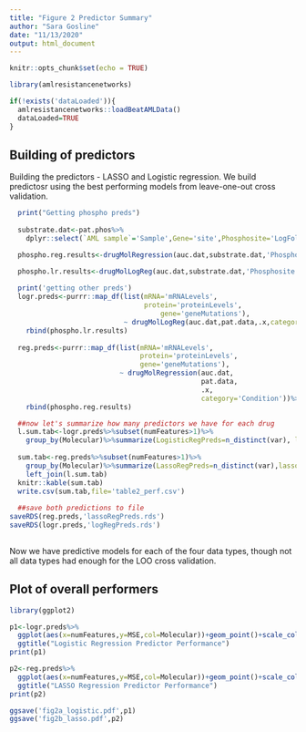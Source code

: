 ```yaml
---
title: "Figure 2 Predictor Summary"
author: "Sara Gosline"
date: "11/13/2020"
output: html_document
---
```


```r
knitr::opts_chunk$set(echo = TRUE)

library(amlresistancenetworks)

if(!exists('dataLoaded')){
  amlresistancenetworks::loadBeatAMLData()
  dataLoaded=TRUE
}
```

## Building of predictors

Building the predictors - LASSO and Logistic regression. We build predictosr using the best performing models from leave-one-out cross validation. 

```r
  print("Getting phospho preds")
  
  substrate.dat<-pat.phos%>%
    dplyr::select(`AML sample`='Sample',Gene='site',Phosphosite='LogFoldChange')

  phospho.reg.results<-drugMolRegression(auc.dat,substrate.dat,'Phosphosite')

  phospho.lr.results<-drugMolLogReg(auc.dat,substrate.dat,'Phosphosite')
  
  print('getting other preds')
  logr.preds<-purrr::map_df(list(mRNA='mRNALevels',
                                 protein='proteinLevels',
                                     gene='geneMutations'),
                            ~ drugMolLogReg(auc.dat,pat.data,.x,category='Condition'))%>%
    rbind(phospho.lr.results)
  
  reg.preds<-purrr::map_df(list(mRNA='mRNALevels',
                                protein='proteinLevels',
                                gene='geneMutations'),
                           ~ drugMolRegression(auc.dat,
                                               pat.data,                                
                                               .x,
                                               category='Condition'))%>%
    rbind(phospho.reg.results)

  ##now let's summarize how many predictors we have for each drug
  l.sum.tab<-logr.preds%>%subset(numFeatures>1)%>%
    group_by(Molecular)%>%summarize(LogisticRegPreds=n_distinct(var), logisticError=mean(MSE))
  
  sum.tab<-reg.preds%>%subset(numFeatures>1)%>%
    group_by(Molecular)%>%summarize(LassoRegPreds=n_distinct(var),lassoError=mean(MSE))%>%
    left_join(l.sum.tab)
  knitr::kable(sum.tab)
  write.csv(sum.tab,file='table2_perf.csv')
  
  ##save both predictions to file
saveRDS(reg.preds,'lassoRegPreds.rds')
saveRDS(logr.preds,'logRegPreds.rds')
    
```

Now we have predictive models for each of the four data types, though not all data types had enough for the LOO cross validation. 

## Plot of overall performers


```r

library(ggplot2)

p1<-logr.preds%>%
  ggplot(aes(x=numFeatures,y=MSE,col=Molecular))+geom_point()+scale_color_viridis_d()+
  ggtitle("Logistic Regression Predictor Performance")
print(p1)

p2<-reg.preds%>%
  ggplot(aes(x=numFeatures,y=MSE,col=Molecular))+geom_point()+scale_color_viridis_d()+
  ggtitle("LASSO Regression Predictor Performance")
print(p2)

ggsave('fig2a_logistic.pdf',p1)
ggsave('fig2b_lasso.pdf',p2)
```


